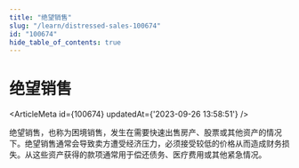 ```yaml
---
title: "绝望销售"
slug: "/learn/distressed-sales-100674"
id: "100674"
hide_table_of_contents: true
---
```



# 绝望销售

<ArticleMeta id={100674} updatedAt={'2023-09-26 13:58:51'} />
<div className='border-solid border-b border-t-0 my-4 border-[var(--ifm-color-gray-300)]' />

绝望销售，也称为困境销售，发生在需要快速出售房产、股票或其他资产的情况下。绝望销售通常会导致卖方遭受经济压力，必须接受较低的价格从而造成财务损失。从这些资产获得的款项通常用于偿还债务、医疗费用或其他紧急情况。
